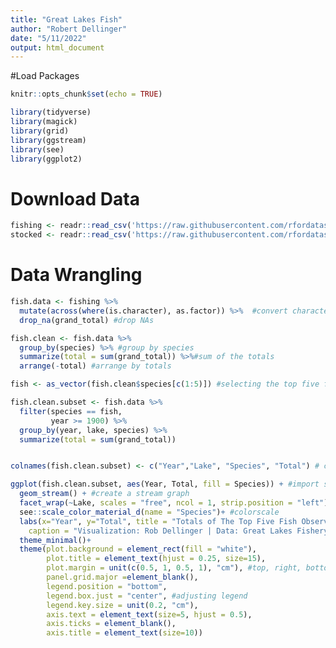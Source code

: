 ```yaml
---
title: "Great Lakes Fish"
author: "Robert Dellinger"
date: "5/11/2022"
output: html_document
---
```


#Load Packages

```r
knitr::opts_chunk$set(echo = TRUE)

library(tidyverse)
library(magick)
library(grid)
library(ggstream)
library(see)
library(ggplot2)


```

# Download Data

```r

fishing <- readr::read_csv('https://raw.githubusercontent.com/rfordatascience/tidytuesday/master/data/2021/2021-06-08/fishing.csv')
stocked <- readr::read_csv('https://raw.githubusercontent.com/rfordatascience/tidytuesday/master/data/2021/2021-06-08/stocked.csv')

```

# Data Wrangling

```r

fish.data <- fishing %>% 
  mutate(across(where(is.character), as.factor)) %>%  #convert characters to factors
  drop_na(grand_total) #drop NAs

fish.clean <- fish.data %>%
  group_by(species) %>% #group by species
  summarize(total = sum(grand_total)) %>%#sum of the totals
  arrange(-total) #arrange by totals

fish <- as_vector(fish.clean$species[c(1:5)]) #selecting the top five fish

fish.clean.subset <- fish.data %>%
  filter(species == fish,
         year >= 1900) %>% 
  group_by(year, lake, species) %>% 
  summarize(total = sum(grand_total)) 


colnames(fish.clean.subset) <- c("Year","Lake", "Species", "Total") # changing column names


```



```r

ggplot(fish.clean.subset, aes(Year, Total, fill = Species)) + #import subset data
  geom_stream() + #create a stream graph
  facet_wrap(~Lake, scales = "free", ncol = 1, strip.position = "left") +  #facet wrap
  see::scale_color_material_d(name = "Species")+ #colorscale 
  labs(x="Year", y="Total", title = "Totals of The Top Five Fish Observed in The Great Lakes",
    caption = "Visualization: Rob Dellinger | Data: Great Lakes Fishery Commission") + 
  theme_minimal()+
  theme(plot.background = element_rect(fill = "white"),
        plot.title = element_text(hjust = 0.25, size=15),
        plot.margin = unit(c(0.5, 1, 0.5, 1), "cm"), #top, right, bottom, left
        panel.grid.major =element_blank(),
        legend.position = "bottom", 
        legend.box.just = "center", #adjusting legend
        legend.key.size = unit(0.2, "cm"),
        axis.text = element_text(size=5, hjust = 0.5),
        axis.ticks = element_blank(),
        axis.title = element_text(size=10))

```

